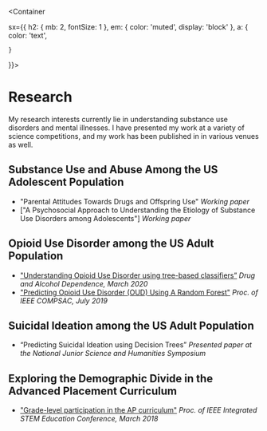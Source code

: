 
<Meta title='Research' />

<Container
  
  sx={{
    h2: { mb: 2, fontSize: 1 },
    em: { color: 'muted', display: 'block' },
    a: {
      color: 'text',
      
    }
  }}>


# Research

<Description>
  My research interests currently lie in understanding substance use disorders
  and mental illnesses. I have presented my work at a variety of science
  competitions, and my work has been published in in various venues as well.
</Description>

## Substance Use and Abuse Among the US Adolescent Population

- "Parental Attitudes Towards Drugs and Offspring Use"
  _Working paper_
- ["A Psychosocial Approach to Understanding the Etiology of Substance Use Disorders among Adolescents"]
  _Working paper_

## Opioid Use Disorder among the US Adult Population

- ["Understanding Opioid Use Disorder using tree-based classifiers”](https://doi.org/10.1016/j.drugalcdep.2020.107839)
  _Drug and Alcohol Dependence, March 2020_
- ["Predicting Opioid Use Disorder (OUD) Using A Random Forest"](https://doi.org/10.1109/COMPSAC.2019.00161)
  _Proc. of IEEE COMPSAC, July 2019_

## Suicidal Ideation among the US Adult Population

- “Predicting Suicidal Ideation using Decision Trees”
  _Presented paper at the National Junior Science and Humanities Symposium_

## Exploring the Demographic Divide in the Advanced Placement Curriculum

- ["Grade-level participation in the AP curriculum"](https://doi.org/10.1109/ISECon.2018.8340512)
  _Proc. of IEEE Integrated STEM Education Conference, March 2018_

</Container>

